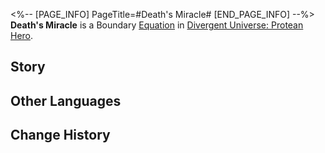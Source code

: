 <%-- [PAGE_INFO]
PageTitle=#Death's Miracle#
[END_PAGE_INFO] --%>
{{Equation Infobox
|period   = Protean Hero
|rarity   = boundary
|path1    = Nihility*16
|effect   = Spend 100 points of Energy to use the ability and achieve Boundary Resonance with the Path of Nihility. Inflicts Burn, Shock, Bleed, and 2 stacks of Wind Shear to all enemy targets, lasting for {{Color|h|3}} turn(s). After being attacked by a character, the aforementioned DoTs immediately deal DMG equal to {{Color|h|25%}} of the original DMG.
|mentions = Thanatos
}}
'''Death's Miracle''' is a Boundary [[Divergent Universe: Protean Hero/Equations|Equation]] in [[Divergent Universe: Protean Hero]].

==Story==
{{Description|This is a nihilistic past inscribed on a stone tablet. This is the trace of Thanatos, the Hand of Shadow.<br />No one had ever truly seen Thanatos.<br />All descriptions of them were either fabrications or fragments of dreams.<br />Poets claimed that souls were the foundation of all things.<br />They were carried to the farthest reaches of the west wind, transforming into fine rain that descended towards the afterlife.<br />Thus, with life came death, and in between, the unchanging souls flowed.<br />But since the black tide swept across the land, death had long eclipsed life.<br />The souls wandering along the banks of the River of Souls had lost their destinations,<br />With fewer and fewer of them returning to this world.<br />Emptiness bred deceit, and death nurtured fear.<br />Had Thanatos, too, been corroded by the black tide? Had they been driven mad and no longer ferried souls?<br />Or, as the most pessimistic fools feared,<br />Had the god of death long perished in silence?}}
<!--
==Gameplay Notes==
* 
-->
==Other Languages==
{{Other Languages
|en   = Death's Miracle
|zhs  = 死亡之神迹
|zht  = 死亡之神跡
|ja   = 「{{Rubi|死|し}}」の{{Rubi|神跡|しんせき}}
|ko   = 죽음의 기적
|es   = Milagro de la muerte
|fr   = Miracle de la Mort
|ru   = Чудо смерти
|th   = ปาฏิหาริย์แห่งความตาย
|vi   = Thần Tích Tử Vong
|de   = Wunder des Todes
|id   = Death's Miracle
|pt   = Milagre da Morte
}}

==Change History==
{{Change History|3.1}}
